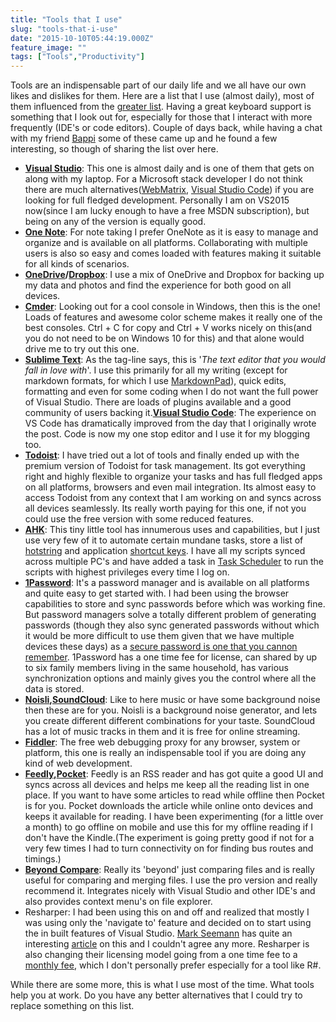 ```yaml
---
title: "Tools that I use"
slug: "tools-that-i-use"
date: "2015-10-10T05:44:19.000Z"
feature_image: ""
tags: ["Tools","Productivity"]
---
```


Tools are an indispensable part of our daily life and we all have our own likes and dislikes for them. Here are a list that I use (almost daily), most of them influenced from the [greater list](http://www.hanselman.com/tools). Having a great keyboard support is something that I look out for, especially for those that I interact with more frequently (IDE's or code editors). Couple of days back, while having a chat with my friend [Bappi](https://twitter.com/zpbappi) some of these came up and he found a few interesting, so though of sharing the list over here.

*   **[Visual Studio](https://www.visualstudio.com/)**: This one is almost daily and is one of them that gets on along with my laptop. For a Microsoft stack developer I do not think there are much alternatives([WebMatrix](http://www.microsoft.com/web/webmatrix/), [Visual Studio Code](https://code.visualstudio.com/)) if you are looking for full fledged development. Personally I am on VS2015 now(since I am lucky enough to have a free MSDN subscription), but being on any of the version is equally good.
*   **[One Note](https://www.onenote.com/)**: For note taking I prefer OneNote as it is easy to manage and organize and is available on all platforms. Collaborating with multiple users is also so easy and comes loaded with features making it suitable for all kinds of scenarios.
*   **[OneDrive](https://onedrive.live.com/about/en-in/)/[Dropbox](https://db.tt/bvYw3pL6)**: I use a mix of OneDrive and Dropbox for backing up my data and photos and find the experience for both good on all devices.
*   **[Cmder](http://cmder.net/)**: Looking out for a cool console in Windows, then this is the one! Loads of features and awesome color scheme makes it really one of the best consoles. Ctrl + C for copy and Ctrl + V works nicely on this(and you do not need to be on Windows 10 for this) and that alone would drive me to try out this one.
*   **[Sublime Text](http://www.sublimetext.com/)**: As the tag-line says, this is '_The text editor that you would fall in love with_'. I use this primarily for all my writing (except for markdown formats, for which I use [MarkdownPad](http://markdownpad.com/)), quick edits, formatting and even for some coding when I do not want the full power of Visual Studio. There are loads of plugins available and a good community of users backing it.**[Visual Studio Code](https://code.visualstudio.com/)**: The experience on VS Code has dramatically improved from the day that I originally wrote the post. Code is now my one stop editor and I use it for my blogging too.
*   **[Todoist](https://todoist.com/)**: I have tried out a lot of tools and finally ended up with the premium version of Todoist for task management. Its got everything right and highly flexible to organize your tasks and has full fledged apps on all platforms, browsers and even mail integration. Its almost easy to access Todoist from any context that I am working on and syncs across all devices seamlessly. Its really worth paying for this one, if not you could use the free version with some reduced features.
*   **[AHK](http://www.autohotkey.com/)**: This tiny little tool has innumerous uses and capabilities, but I just use very few of it to automate certain mundane tasks, store a list of [hotstring](http://ahkscript.org/docs/Hotstrings.htm) and application [shortcut keys](http://ahkscript.org/docs/Hotkeys.htm). I have all my scripts synced across multiple PC's and have added a task in [Task Scheduler](http://windows.microsoft.com/en-au/windows/schedule-task#1TC=windows-7) to run the scripts with highest privileges every time I log on.
*   **[1Password](https://agilebits.com/onepassword)**: It's a password manager and is available on all platforms and quite easy to get started with. I had been using the browser capabilities to store and sync passwords before which was working fine. But password managers solve a totally different problem of generating passwords (though they also sync generated passwords without which it would be more difficult to use them given that we have multiple devices these days) as a [secure password is one that you cannon remember](http://www.troyhunt.com/2011/03/only-secure-password-is-one-you-cant.html). 1Password has a one time fee for license, can shared by up to six family members living in the same household, has various synchronization options and mainly gives you the control where all the data is stored.
*   **[Noisli](http://www.noisli.com/),[SoundCloud](https://soundcloud.com/)**: Like to here music or have some background noise then these are for you. Noisli is a background noise generator, and lets you create different different combinations for your taste. SoundCloud has a lot of music tracks in them and it is free for online streaming.
*   **[Fiddler](http://www.telerik.com/fiddler)**: The free web debugging proxy for any browser, system or platform, this one is really an indispensable tool if you are doing any kind of web development.
*   **[Feedly](https://feedly.com/),[Pocket](https://getpocket.com/a/)**: Feedly is an RSS reader and has got quite a good UI and syncs across all devices and helps me keep all the reading list in one place. If you want to have some articles to read while offline then Pocket is for you. Pocket downloads the article while online onto devices and keeps it available for reading. I have been experimenting (for a little over a month) to go offline on mobile and use this for my offline reading if I don't have the Kindle.(The experiment is going pretty good if not for a very few times I had to turn connectivity on for finding bus routes and timings.)
*   **[Beyond Compare](http://www.scootersoftware.com/)**: Really its 'beyond' just comparing files and is really useful for comparing and merging files. I use the pro version and really recommend it. Integrates nicely with Visual Studio and other IDE's and also provides context menu's on file explorer.
*   Resharper: I had been using this on and off and realized that mostly I was using only the 'navigate to' feature and decided on to start using the in built features of Visual Studio. [Mark Seemann](https://twitter.com/ploeh) has quite an interesting [article](http://blog.ploeh.dk/2013/02/04/BewareofProductivityTools/) on this and I couldn't agree any more. Resharper is also changing their licensing model going from a one time fee to a [monthly fee](https://www.jetbrains.com/toolbox/), which I don't personally prefer especially for a tool like R#.

While there are some more, this is what I use most of the time. What tools help you at work. Do you have any better alternatives that I could try to replace something on this list.